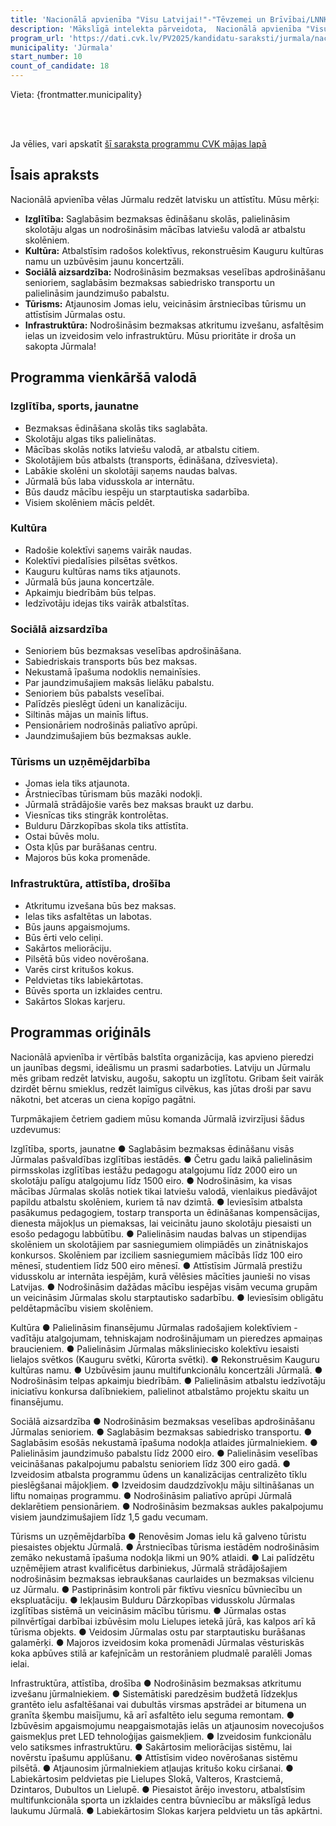 ```yaml
---
title: 'Nacionālā apvienība "Visu Latvijai!"-"Tēvzemei un Brīvībai/LNNK"'
description: 'Mākslīgā intelekta pārveidota,  Nacionālā apvienība "Visu Latvijai!"-"Tēvzemei un Brīvībai/LNNK" - Jūrmala programma vienkāršā valodā'
program_url: 'https://dati.cvk.lv/PV2025/kandidatu-saraksti/jurmala/nacionala-apvieniba-visu-latvijai-tevzemei-un-brivibailnnk'
municipality: 'Jūrmala'
start_number: 10
count_of_candidate: 18
---
```



Vieta: {frontmatter.municipality}<br/>

<Badge text="Izglītības kvalitāte" variant="note" size="small" /> <Badge text="Kultūras atbalsts" variant="note" size="small" /> <Badge text="Sociālā aizsardzība senioriem" variant="note" size="small" /> <Badge text="Tūrisma attīstība" variant="note" size="small" /> <Badge text="Infrastruktūras uzlabošana" variant="note" size="small" />

<br/><br/> 

<Card title='Šis ir mākslīga intelekta ģenerēts apraksts' icon='starlight'>
    Ja vēlies, vari apskatīt <a href={frontmatter.program_url} target='_blank'>šī saraksta programmu CVK mājas lapā</a>
    </Card>

## Īsais apraksts

Nacionālā apvienība vēlas Jūrmalu redzēt latvisku un attīstītu. Mūsu mērķi:

*   **Izglītība:** Saglabāsim bezmaksas ēdināšanu skolās, palielināsim skolotāju algas un nodrošināsim mācības latviešu valodā ar atbalstu skolēniem.
*   **Kultūra:** Atbalstīsim radošos kolektīvus, rekonstruēsim Kauguru kultūras namu un uzbūvēsim jaunu koncertzāli.
*   **Sociālā aizsardzība:** Nodrošināsim bezmaksas veselības apdrošināšanu senioriem, saglabāsim bezmaksas sabiedrisko transportu un palielināsim jaundzimušo pabalstu.
*   **Tūrisms:** Atjaunosim Jomas ielu, veicināsim ārstniecības tūrismu un attīstīsim Jūrmalas ostu.
*   **Infrastruktūra:** Nodrošināsim bezmaksas atkritumu izvešanu, asfaltēsim ielas un izveidosim velo infrastruktūru. Mūsu prioritāte ir droša un sakopta Jūrmala!

## Programma vienkāršā valodā

### Izglītība, sports, jaunatne
*   Bezmaksas ēdināšana skolās tiks saglabāta.
*   Skolotāju algas tiks palielinātas.
*   Mācības skolās notiks latviešu valodā, ar atbalstu citiem.
*   Skolotājiem būs atbalsts (transports, ēdināšana, dzīvesvieta).
*   Labākie skolēni un skolotāji saņems naudas balvas.
*   Jūrmalā būs laba vidusskola ar internātu.
*   Būs daudz mācību iespēju un starptautiska sadarbība.
*   Visiem skolēniem mācīs peldēt.

### Kultūra
*   Radošie kolektīvi saņems vairāk naudas.
*   Kolektīvi piedalīsies pilsētas svētkos.
*   Kauguru kultūras nams tiks atjaunots.
*   Jūrmalā būs jauna koncertzāle.
*   Apkaimju biedrībām būs telpas.
*   Iedzīvotāju idejas tiks vairāk atbalstītas.

### Sociālā aizsardzība
*   Senioriem būs bezmaksas veselības apdrošināšana.
*   Sabiedriskais transports būs bez maksas.
*   Nekustamā īpašuma nodoklis nemainīsies.
*   Par jaundzimušajiem maksās lielāku pabalstu.
*   Senioriem būs pabalsts veselībai.
*   Palīdzēs pieslēgt ūdeni un kanalizāciju.
*   Siltinās mājas un mainīs liftus.
*   Pensionāriem nodrošinās paliatīvo aprūpi.
*   Jaundzimušajiem būs bezmaksas aukle.

### Tūrisms un uzņēmējdarbība
*   Jomas iela tiks atjaunota.
*   Ārstniecības tūrismam būs mazāki nodokļi.
*   Jūrmalā strādājošie varēs bez maksas braukt uz darbu.
*   Viesnīcas tiks stingrāk kontrolētas.
*   Bulduru Dārzkopības skola tiks attīstīta.
*   Ostai būvēs molu.
*   Osta kļūs par burāšanas centru.
*   Majoros būs koka promenāde.

### Infrastruktūra, attīstība, drošība
*   Atkritumu izvešana būs bez maksas.
*   Ielas tiks asfaltētas un labotas.
*   Būs jauns apgaismojums.
*   Būs ērti velo celiņi.
*   Sakārtos meliorāciju.
*   Pilsētā būs video novērošana.
*   Varēs cirst kritušos kokus.
*   Peldvietas tiks labiekārtotas.
*   Būvēs sporta un izklaides centru.
*   Sakārtos Slokas karjeru.

## Programmas oriģināls

Nacionālā apvienība ir vērtībās balstīta organizācija, kas apvieno pieredzi un jaunības degsmi, ideālismu un prasmi sadarboties. Latviju un Jūrmalu mēs gribam redzēt latvisku, augošu, sakoptu un izglītotu. Gribam šeit vairāk dzirdēt bērnu smieklus, redzēt laimīgus cilvēkus, kas jūtas droši par savu nākotni, bet atceras un ciena kopīgo pagātni.

Turpmākajiem četriem gadiem mūsu komanda Jūrmalā izvirzījusi šādus uzdevumus:

Izglītība, sports, jaunatne
● Saglabāsim bezmaksas ēdināšanu visās Jūrmalas pašvaldības izglītības iestādēs.
● Četru gadu laikā palielināsim pirmsskolas izglītības iestāžu pedagogu atalgojumu līdz 2000 eiro un skolotāju palīgu atalgojumu līdz 1500 eiro.
● Nodrošināsim, ka visas mācības Jūrmalas skolās notiek tikai latviešu valodā, vienlaikus piedāvājot papildu atbalstu skolēniem, kuriem tā nav dzimtā.
● Ieviesīsim atbalsta pasākumus pedagogiem, tostarp transporta un ēdināšanas kompensācijas, dienesta mājokļus un piemaksas, lai veicinātu jauno skolotāju piesaisti un esošo pedagogu labbūtību.
● Palielināsim naudas balvas un stipendijas skolēniem un skolotājiem par sasniegumiem olimpiādēs un zinātniskajos konkursos. Skolēniem par izciliem sasniegumiem mācībās līdz 100 eiro mēnesī, studentiem līdz 500 eiro mēnesī.
● Attīstīsim Jūrmalā prestižu vidusskolu ar internāta iespējām, kurā vēlēsies mācīties jaunieši no visas Latvijas.
● Nodrošināsim dažādas mācību iespējas visām vecuma grupām un veicināsim Jūrmalas skolu starptautisko sadarbību.
● Ieviesīsim obligātu peldētapmācību visiem skolēniem.

Kultūra
● Palielināsim finansējumu Jūrmalas radošajiem kolektīviem - vadītāju atalgojumam, tehniskajam nodrošinājumam un pieredzes apmaiņas braucieniem.
● Palielināsim Jūrmalas māksliniecisko kolektīvu iesaisti lielajos svētkos (Kauguru svētki, Kūrorta svētki).
● Rekonstruēsim Kauguru kultūras namu.
● Uzbūvēsim jaunu multifunkcionālu koncertzāli Jūrmalā.
● Nodrošināsim telpas apkaimju biedrībām.
● Palielināsim atbalstu iedzīvotāju iniciatīvu konkursa dalībniekiem, palielinot atbalstāmo projektu skaitu un finansējumu.

Sociālā aizsardzība
● Nodrošināsim bezmaksas veselības apdrošināšanu Jūrmalas senioriem.
● Saglabāsim bezmaksas sabiedrisko transportu.
● Saglabāsim esošās nekustamā īpašuma nodokļa atlaides jūrmalniekiem.
● Palielināsim jaundzimušo pabalstu līdz 2000 eiro.
● Palielināsim veselības veicināšanas pakalpojumu pabalstu senioriem līdz 300 eiro gadā.
● Izveidosim atbalsta programmu ūdens un kanalizācijas centralizēto tīklu pieslēgšanai mājokļiem.
● Izveidosim daudzdzīvokļu māju siltināšanas un liftu nomaiņas programmu.
● Nodrošināsim paliatīvo aprūpi Jūrmalā deklarētiem pensionāriem.
● Nodrošināsim bezmaksas aukles pakalpojumu visiem jaundzimušajiem līdz 1,5 gadu vecumam.

Tūrisms un uzņēmējdarbība
● Renovēsim Jomas ielu kā galveno tūristu piesaistes objektu Jūrmalā.
● Ārstniecības tūrisma iestādēm nodrošināsim zemāko nekustamā īpašuma nodokļa likmi un 90% atlaidi.
● Lai palīdzētu uzņēmējiem atrast kvalificētus darbiniekus, Jūrmalā strādājošajiem nodrošināsim bezmaksas iebraukšanas caurlaides un bezmaksas vilcienu uz Jūrmalu.
● Pastiprināsim kontroli pār fiktīvu viesnīcu būvniecību un ekspluatāciju.
● Iekļausim Bulduru Dārzkopības vidusskolu Jūrmalas izglītības sistēmā un veicināsim mācību tūrismu.
● Jūrmalas ostas pilnvērtīgai darbībai izbūvēsim molu Lielupes ietekā jūrā, kas kalpos arī kā tūrisma objekts.
● Veidosim Jūrmalas ostu par starptautisku burāšanas galamērķi.
● Majoros izveidosim koka promenādi Jūrmalas vēsturiskās koka apbūves stilā ar kafejnīcām un restorāniem pludmalē paralēli Jomas ielai.

Infrastruktūra, attīstība, drošība
● Nodrošināsim bezmaksas atkritumu izvešanu jūrmalniekiem.
● Sistemātiski paredzēsim budžetā līdzekļus grantēto ielu asfaltēšanai vai dubultās virsmas apstrādei ar bitumena un granīta šķembu maisījumu, kā arī asfaltēto ielu seguma remontam.
● Izbūvēsim apgaismojumu neapgaismotajās ielās un atjaunosim novecojušos gaismekļus pret LED tehnoloģijas gaismekļiem.
● Izveidosim funkcionālu velo satiksmes infrastruktūru.
● Sakārtosim meliorācijas sistēmu, lai novērstu īpašumu applūšanu.
● Attīstīsim video novērošanas sistēmu pilsētā.
● Atjaunosim jūrmalniekiem atļaujas kritušo koku ciršanai.
● Labiekārtosim peldvietas pie Lielupes Slokā, Valteros, Krastciemā, Dzintaros, Dubultos un Lielupē.
● Piesaistot ārējo investoru, atbalstīsim multifunkcionāla sporta un izklaides centra būvniecību ar mākslīgā ledus laukumu Jūrmalā.
● Labiekārtosim Slokas karjera peldvietu un tās apkārtni.
